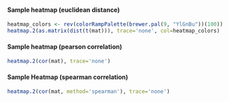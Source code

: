 #### Sample heatmap (euclidean distance)

```r
heatmap_colors <- rev(colorRampPalette(brewer.pal(9, "YlGnBu"))(100))
heatmap.2(as.matrix(dist(t(mat))), trace='none', col=heatmap_colors)
```

#### Sample heatmap (pearson correlation)

```r
heatmap.2(cor(mat), trace='none')
```

#### Sample Heatmap (spearman correlation)

```r
heatmap.2(cor(mat, method='spearman'), trace='none')
```
